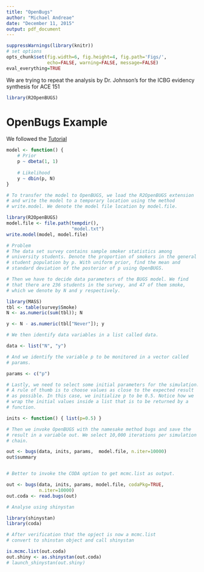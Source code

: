 ```yaml
---
title: "OpenBugs"
author: "Michael Andreae"
date: "December 11, 2015"
output: pdf_document
---
```


```r
suppressWarnings(library(knitr))
# set options
opts_chunk$set(fig.width=6, fig.height=4, fig.path='Figs/',
               echo=FALSE, warning=FALSE, message=FALSE)
eval_everything=TRUE
```


We are trying to repeat the analysis by Dr. Johnson's for the ICBG evidency synthesis for ACE 151

```r
library(R2OpenBUGS)
```

# OpenBugs Example

We followed the [Tutorial](http://www.r-tutor.com/bayesian-statistics/openbugs)


```r

model <- function() { 
    # Prior 
    p ~ dbeta(1, 1) 
 
    # Likelihood 
    y ~ dbin(p, N) 
}

# To transfer the model to OpenBUGS, we load the R2OpenBUGS extension
# and write the model to a temporary location using the method
# write.model. We denote the model file location by model.file.

library(R2OpenBUGS) 
model.file <- file.path(tempdir(), 
                        "model.txt") 
write.model(model, model.file)

# Problem
# The data set survey contains sample smoker statistics among
# university students. Denote the proportion of smokers in the general
# student population by p. With uniform prior, find the mean and
# standard deviation of the posterior of p using OpenBUGS.

# Then we have to decide data parameters of the BUGS model. We find
# that there are 236 students in the survey, and 47 of them smoke,
# which we denote by N and y respectively.

library(MASS) 
tbl <- table(survey$Smoke) 
N <- as.numeric(sum(tbl)); N 

y <- N - as.numeric(tbl["Never"]); y 

# We then identify data variables in a list called data.

data <- list("N", "y")

# And we identify the variable p to be monitored in a vector called
# params.

params <- c("p")

# Lastly, we need to select some initial parameters for the simulation.
# A rule of thumb is to choose values as close to the expected result
# as possible. In this case, we initialize p to be 0.5. Notice how we
# wrap the initial values inside a list that is to be returned by a
# function.

inits <- function() { list(p=0.5) }

# Then we invoke OpenBUGS with the namesake method bugs and save the
# result in a variable out. We select 10,000 iterations per simulation
# chain.

out <- bugs(data, inits, params,  model.file, n.iter=10000)
out$summary


# Better to invoke the CODA option to get mcmc.list as output.

out <- bugs(data, inits, params, model.file, codaPkg=TRUE,
            n.iter=10000) 
out.coda <- read.bugs(out) 

# Analyse using shinystan

library(shinystan)
library(coda)

# After verification that the opject is now a mcmc.list
# convert to shinstan object and call shinystan

is.mcmc.list(out.coda)
out.shiny <- as.shinystan(out.coda)
# launch_shinystan(out.shiny)
```